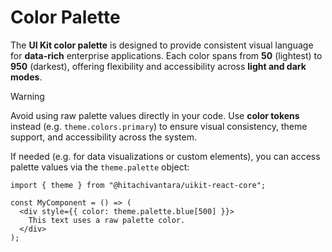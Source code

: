 
# Color Palette

The **UI Kit color palette** is designed to provide consistent visual language for **data-rich** enterprise applications.
Each color spans from **50** (lightest) to **950** (darkest), offering flexibility and accessibility across **light and dark modes**.

> [!WARNING]
>
> Avoid using raw palette values directly in your code. Use **color tokens**
> instead (e.g. `theme.colors.primary`) to ensure visual consistency, theme
> support, and accessibility across the system.

If needed (e.g. for data visualizations or custom elements), you can access palette values via the `theme.palette` object:

```tsx
import { theme } from "@hitachivantara/uikit-react-core";

const MyComponent = () => (
  <div style={{ color: theme.palette.blue[500] }}>
    This text uses a raw palette color.
  </div>
);
```

<ColorPalette />
